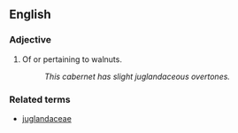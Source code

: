 ==English==

===Adjective===
# Of or pertaining to walnuts.
#: ''This cabernet has slight juglandaceous overtones.''

===Related terms===
*[[juglandaceae]]